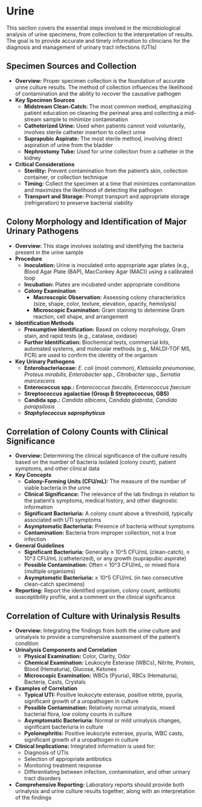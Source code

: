 #  Urine {-}

This section covers the essential steps involved in the microbiological analysis of urine specimens, from collection to the interpretation of results. The goal is to provide accurate and timely information to clinicians for the diagnosis and management of urinary tract infections (UTIs)

## **Specimen Sources and Collection** {-}

*   **Overview:** Proper specimen collection is the foundation of accurate urine culture results. The method of collection influences the likelihood of contamination and the ability to recover the causative pathogen
*   **Key Specimen Sources**
    *   **Midstream Clean-Catch:** The most common method, emphasizing patient education on cleaning the perineal area and collecting a mid-stream sample to minimize contamination
    *   **Catheterized Urine:** Used when patients cannot void voluntarily, involves sterile catheter insertion to collect urine
    *   **Suprapubic Aspirate:** The most sterile method, involving direct aspiration of urine from the bladder
    *   **Nephrostomy Tube:** Used for urine collection from a catheter in the kidney
*   **Critical Considerations**
    *   **Sterility:** Prevent contamination from the patient's skin, collection container, or collection technique
    *   **Timing:** Collect the specimen at a time that minimizes contamination and maximizes the likelihood of detecting the pathogen
    *   **Transport and Storage:** Prompt transport and appropriate storage (refrigeration) to preserve bacterial viability

## **Colony Morphology and Identification of Major Urinary Pathogens** {-}

*   **Overview:** This stage involves isolating and identifying the bacteria present in the urine sample
*   **Procedure**
    *   **Inoculation:** Urine is inoculated onto appropriate agar plates (e.g., Blood Agar Plate (BAP), MacConkey Agar (MAC)) using a calibrated loop
    *   **Incubation:** Plates are incubated under appropriate conditions
    *   **Colony Examination**
        *   **Macroscopic Observation:** Assessing colony characteristics (size, shape, color, texture, elevation, opacity, hemolysis)
        *   **Microscopic Examination:** Gram staining to determine Gram reaction, cell shape, and arrangement
*   **Identification Methods**
    *   **Presumptive Identification:** Based on colony morphology, Gram stain, and rapid tests (e.g., catalase, oxidase)
    *   **Further Identification:** Biochemical tests, commercial kits, automated systems, and molecular methods (e.g., MALDI-TOF MS, PCR) are used to confirm the identity of the organism
*   **Key Urinary Pathogens**
    *   **Enterobacteriaceae:** *E. coli* (most common), *Klebsiella pneumoniae*, *Proteus mirabilis*, *Enterobacter* spp., *Citrobacter* spp., *Serratia marcescens*
    *   **Enterococcus spp.:** *Enterococcus faecalis*, *Enterococcus faecium*
    *   **Streptococcus agalactiae (Group B Streptococcus, GBS)**
    *   **Candida spp.:** *Candida albicans*, *Candida glabrata*, *Candida parapsilosis*
    *   ***Staphylococcus saprophyticus***

## **Correlation of Colony Counts with Clinical Significance** {-}

*   **Overview:** Determining the clinical significance of the culture results based on the number of bacteria isolated (colony count), patient symptoms, and other clinical data
*   **Key Concepts**
    *   **Colony-Forming Units (CFU/mL):** The measure of the number of viable bacteria in the urine
    *   **Clinical Significance:** The relevance of the lab findings in relation to the patient's symptoms, medical history, and other diagnostic information
    *   **Significant Bacteriuria:** A colony count above a threshold, typically associated with UTI symptoms
    *   **Asymptomatic Bacteriuria:** Presence of bacteria without symptoms
    *   **Contamination:** Bacteria from improper collection, not a true infection
*   **General Guidelines**
    *   **Significant Bacteriuria:** Generally ≥ 10^5 CFU/mL (clean-catch), ≥ 10^3 CFU/mL (catheterized), or any growth (suprapubic aspirate)
    *   **Possible Contamination:** Often < 10^3 CFU/mL, or mixed flora (multiple organisms)
    *   **Asymptomatic Bacteriuria:** ≥ 10^5 CFU/mL (in two consecutive clean-catch specimens)
*   **Reporting:** Report the identified organism, colony count, antibiotic susceptibility profile, and a comment on the clinical significance

## **Correlation of Culture with Urinalysis Results** {-}

*   **Overview:** Integrating the findings from both the urine culture and urinalysis to provide a comprehensive assessment of the patient's condition
*   **Urinalysis Components and Correlation**
    *   **Physical Examination:** Color, Clarity, Odor
    *   **Chemical Examination:** Leukocyte Esterase (WBCs), Nitrite, Protein, Blood (Hematuria), Glucose, Ketones
    *   **Microscopic Examination:** WBCs (Pyuria), RBCs (Hematuria), Bacteria, Casts, Crystals
*   **Examples of Correlation**
    *   **Typical UTI:** Positive leukocyte esterase, positive nitrite, pyuria, significant growth of a uropathogen in culture
    *   **Possible Contamination:** Relatively normal urinalysis, mixed bacterial flora, low colony counts in culture
    *   **Asymptomatic Bacteriuria:** Normal or mild urinalysis changes, significant bacteriuria in culture
    *   **Pyelonephritis:** Positive leukocyte esterase, pyuria, WBC casts, significant growth of a uropathogen in culture
*   **Clinical Implications:** Integrated information is used for:
    *   Diagnosis of UTIs
    *   Selection of appropriate antibiotics
    *   Monitoring treatment response
    *   Differentiating between infection, contamination, and other urinary tract disorders
*   **Comprehensive Reporting:** Laboratory reports should provide both urinalysis and urine culture results together, along with an interpretation of the findings
